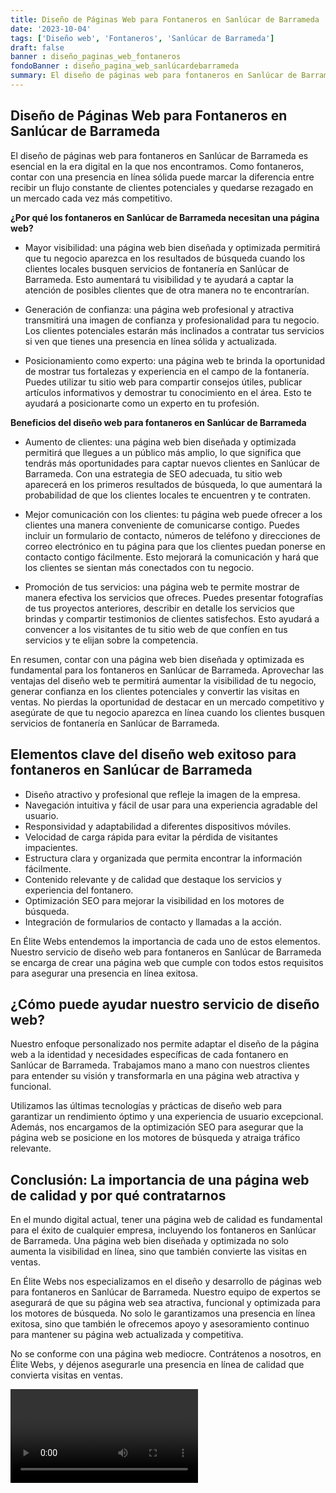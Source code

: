```yaml
---
title: Diseño de Páginas Web para Fontaneros en Sanlúcar de Barrameda
date: '2023-10-04'
tags: ['Diseño web', 'Fontaneros', 'Sanlúcar de Barrameda']
draft: false
banner : diseño_paginas_web_fontaneros
fondoBanner : diseño_pagina_web_sanlúcardebarrameda
summary: El diseño de páginas web para fontaneros en Sanlúcar de Barrameda es esencial en la era digital en la que nos encontramos. Como fontaneros, contar con una presencia en línea sólida puede marcar la diferencia entre recibir un flujo constante de clientes potenciales y quedarse rezagado en un mercado cada vez más competitivo.
---
```


## Diseño de Páginas Web para Fontaneros en Sanlúcar de Barrameda

El diseño de páginas web para fontaneros en Sanlúcar de Barrameda es esencial en la era digital en la que nos encontramos. Como fontaneros, contar con una presencia en línea sólida puede marcar la diferencia entre recibir un flujo constante de clientes potenciales y quedarse rezagado en un mercado cada vez más competitivo.

**¿Por qué los fontaneros en Sanlúcar de Barrameda necesitan una página web?**

- Mayor visibilidad: una página web bien diseñada y optimizada permitirá que tu negocio aparezca en los resultados de búsqueda cuando los clientes locales busquen servicios de fontanería en Sanlúcar de Barrameda. Esto aumentará tu visibilidad y te ayudará a captar la atención de posibles clientes que de otra manera no te encontrarían.

- Generación de confianza: una página web profesional y atractiva transmitirá una imagen de confianza y profesionalidad para tu negocio. Los clientes potenciales estarán más inclinados a contratar tus servicios si ven que tienes una presencia en línea sólida y actualizada.

- Posicionamiento como experto: una página web te brinda la oportunidad de mostrar tus fortalezas y experiencia en el campo de la fontanería. Puedes utilizar tu sitio web para compartir consejos útiles, publicar artículos informativos y demostrar tu conocimiento en el área. Esto te ayudará a posicionarte como un experto en tu profesión.

**Beneficios del diseño web para fontaneros en Sanlúcar de Barrameda**

- Aumento de clientes: una página web bien diseñada y optimizada permitirá que llegues a un público más amplio, lo que significa que tendrás más oportunidades para captar nuevos clientes en Sanlúcar de Barrameda. Con una estrategia de SEO adecuada, tu sitio web aparecerá en los primeros resultados de búsqueda, lo que aumentará la probabilidad de que los clientes locales te encuentren y te contraten.

- Mejor comunicación con los clientes: tu página web puede ofrecer a los clientes una manera conveniente de comunicarse contigo. Puedes incluir un formulario de contacto, números de teléfono y direcciones de correo electrónico en tu página para que los clientes puedan ponerse en contacto contigo fácilmente. Esto mejorará la comunicación y hará que los clientes se sientan más conectados con tu negocio.

- Promoción de tus servicios: una página web te permite mostrar de manera efectiva los servicios que ofreces. Puedes presentar fotografías de tus proyectos anteriores, describir en detalle los servicios que brindas y compartir testimonios de clientes satisfechos. Esto ayudará a convencer a los visitantes de tu sitio web de que confíen en tus servicios y te elijan sobre la competencia.

En resumen, contar con una página web bien diseñada y optimizada es fundamental para los fontaneros en Sanlúcar de Barrameda. Aprovechar las ventajas del diseño web te permitirá aumentar la visibilidad de tu negocio, generar confianza en los clientes potenciales y convertir las visitas en ventas. No pierdas la oportunidad de destacar en un mercado competitivo y asegúrate de que tu negocio aparezca en línea cuando los clientes busquen servicios de fontanería en Sanlúcar de Barrameda.

<GifSeo />

<Cta />

## Elementos clave del diseño web exitoso para fontaneros en Sanlúcar de Barrameda
- Diseño atractivo y profesional que refleje la imagen de la empresa.
- Navegación intuitiva y fácil de usar para una experiencia agradable del usuario.
- Responsividad y adaptabilidad a diferentes dispositivos móviles.
- Velocidad de carga rápida para evitar la pérdida de visitantes impacientes.
- Estructura clara y organizada que permita encontrar la información fácilmente.
- Contenido relevante y de calidad que destaque los servicios y experiencia del fontanero.
- Optimización SEO para mejorar la visibilidad en los motores de búsqueda.
- Integración de formularios de contacto y llamadas a la acción.

En Élite Webs entendemos la importancia de cada uno de estos elementos. Nuestro servicio de diseño web para fontaneros en Sanlúcar de Barrameda se encarga de crear una página web que cumple con todos estos requisitos para asegurar una presencia en línea exitosa.

## ¿Cómo puede ayudar nuestro servicio de diseño web?
Nuestro enfoque personalizado nos permite adaptar el diseño de la página web a la identidad y necesidades específicas de cada fontanero en Sanlúcar de Barrameda. Trabajamos mano a mano con nuestros clientes para entender su visión y transformarla en una página web atractiva y funcional.

Utilizamos las últimas tecnologías y prácticas de diseño web para garantizar un rendimiento óptimo y una experiencia de usuario excepcional. Además, nos encargamos de la optimización SEO para asegurar que la página web se posicione en los motores de búsqueda y atraiga tráfico relevante.

## Conclusión: La importancia de una página web de calidad y por qué contratarnos
En el mundo digital actual, tener una página web de calidad es fundamental para el éxito de cualquier empresa, incluyendo los fontaneros en Sanlúcar de Barrameda. Una página web bien diseñada y optimizada no solo aumenta la visibilidad en línea, sino que también convierte las visitas en ventas.

En Élite Webs nos especializamos en el diseño y desarrollo de páginas web para fontaneros en Sanlúcar de Barrameda. Nuestro equipo de expertos se asegurará de que su página web sea atractiva, funcional y optimizada para los motores de búsqueda. No solo le garantizamos una presencia en línea exitosa, sino que también le ofrecemos apoyo y asesoramiento continuo para mantener su página web actualizada y competitiva.

No se conforme con una página web mediocre. Contrátenos a nosotros, en Élite Webs, y déjenos asegurarle una presencia en línea de calidad que convierta visitas en ventas.

<Video />

<CtaBot job='Fontaneros' city='Sanlúcar de Barrameda'/>

<Gmaps query='Sanlúcar de Barrameda+españa+maps' />